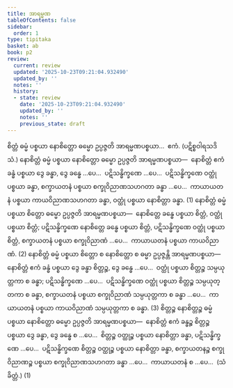 ```yaml
---
title: အာရမ္မဏ
tableOfContents: false
sidebar:
  order: 1
type: tipitaka
basket: ab
book: p2
review:
  current: review
  updated: '2025-10-23T09:21:04.932490'
  updated_by: ''
  notes: ''
  history:
  - state: review
    date: '2025-10-23T09:21:04.932490'
    updated_by: ''
    notes: ''
    previous_state: draft
---
```



<ReviewStatus review={frontmatter.review} showDetails={true} />

<HypothesisAnnotation frontmatter={frontmatter} />

<DynamicBreadcrumb />

<Division number="62" book="p2" e="ch" v="38" p="318">

<Paragraph number="2460" book="p2">
စိတ္တံ ဓမ္မံ ပစ္စယာ နောစိတ္တော ဓမ္မော ဥပ္ပဇ္ဇတိ အာရမ္မဏပစ္စယာ…  ဧကံ. (ပဋိစ္စဝါရသဒိသံ.)
</Paragraph>

<Paragraph number="2461" book="p2">
နောစိတ္တံ ဓမ္မံ ပစ္စယာ နောစိတ္တော ဓမ္မော ဥပ္ပဇ္ဇတိ အာရမ္မဏပစ္စယာ—  နောစိတ္တံ ဧကံ ခန္ဓံ ပစ္စယာ ဒွေ ခန္ဓာ, ဒွေ ခန္ဓေ …ပေ…  ပဋိသန္ဓိက္ခဏေ …ပေ…  ပဋိသန္ဓိက္ခဏေ ဝတ္ထုံ ပစ္စယာ ခန္ဓာ, စက္ခာယတနံ ပစ္စယာ စက္ခုဝိညာဏသဟဂတာ ခန္ဓာ …ပေ…  ကာယာယတနံ ပစ္စယာ ကာယဝိညာဏသဟဂတာ ခန္ဓာ, ဝတ္ထုံ ပစ္စယာ နောစိတ္တာ ခန္ဓာ. (1)
</Paragraph>

<Paragraph number="2462" book="p2">
နောစိတ္တံ ဓမ္မံ ပစ္စယာ စိတ္တော ဓမ္မော ဥပ္ပဇ္ဇတိ အာရမ္မဏပစ္စယာ—  နောစိတ္တေ ခန္ဓေ ပစ္စယာ စိတ္တံ, ဝတ္ထုံ ပစ္စယာ စိတ္တံ; ပဋိသန္ဓိက္ခဏေ နောစိတ္တေ ခန္ဓေ ပစ္စယာ စိတ္တံ, ပဋိသန္ဓိက္ခဏေ ဝတ္ထုံ ပစ္စယာ စိတ္တံ, စက္ခာယတနံ ပစ္စယာ စက္ခုဝိညာဏံ …ပေ…  ကာယာယတနံ ပစ္စယာ ကာယဝိညာဏံ. (2)
</Paragraph>

<Paragraph number="2463" book="p2">
နောစိတ္တံ ဓမ္မံ ပစ္စယာ စိတ္တော စ နောစိတ္တော စ ဓမ္မာ ဥပ္ပဇ္ဇန္တိ အာရမ္မဏပစ္စယာ—  နောစိတ္တံ ဧကံ ခန္ဓံ ပစ္စယာ ဒွေ ခန္ဓာ စိတ္တဉ္စ, ဒွေ ခန္ဓေ …ပေ…  ဝတ္ထုံ ပစ္စယာ စိတ္တဉ္စ သမ္ပယုတ္တကာ စ ခန္ဓာ; ပဋိသန္ဓိက္ခဏေ …ပေ…  ပဋိသန္ဓိက္ခဏေ ဝတ္ထုံ ပစ္စယာ စိတ္တဉ္စ သမ္ပယုတ္တကာ စ ခန္ဓာ, စက္ခာယတနံ ပစ္စယာ စက္ခုဝိညာဏံ သမ္ပယုတ္တကာ စ ခန္ဓာ …ပေ…  ကာယာယတနံ ပစ္စယာ ကာယဝိညာဏံ သမ္ပယုတ္တကာ စ ခန္ဓာ. (3)
</Paragraph>

<Paragraph number="2464" book="p2">
စိတ္တဉ္စ နောစိတ္တဉ္စ ဓမ္မံ ပစ္စယာ နောစိတ္တော ဓမ္မော ဥပ္ပဇ္ဇတိ အာရမ္မဏပစ္စယာ—  နောစိတ္တံ ဧကံ ခန္ဓဉ္စ စိတ္တဉ္စ ပစ္စယာ ဒွေ ခန္ဓာ, ဒွေ ခန္ဓေ စ …ပေ…  စိတ္တဉ္စ ဝတ္ထုဉ္စ ပစ္စယာ နောစိတ္တာ ခန္ဓာ, ပဋိသန္ဓိက္ခဏေ …ပေ…  ပဋိသန္ဓိက္ခဏေ စိတ္တဉ္စ ဝတ္ထုဉ္စ ပစ္စယာ နောစိတ္တာ ခန္ဓာ, စက္ခာယတနဉ္စ စက္ခုဝိညာဏဉ္စ ပစ္စယာ စက္ခုဝိညာဏသဟဂတာ ခန္ဓာ …ပေ…  ကာယာယတနံ စ …ပေ…  (သံခိတ္တံ.) (1)
</Paragraph>
</Division>